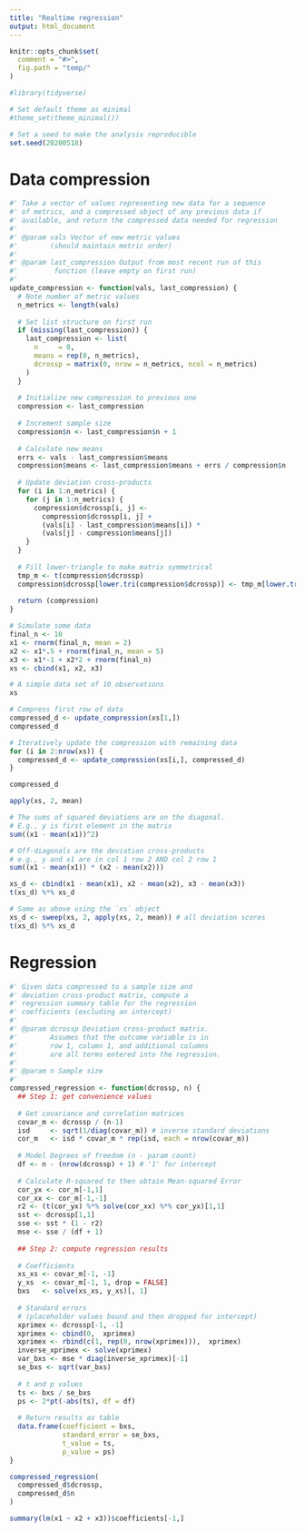 ```yaml
---
title: "Realtime regression"
output: html_document
---
```


```r
knitr::opts_chunk$set(
  comment = "#>",
  fig.path = "temp/"
)
```
```r
#library(tidyverse)
```
```r
# Set default theme as minimal
#theme_set(theme_minimal())
```
```r
# Set a seed to make the analysis reproducible
set.seed(20200518)
```

# Data compression

```r
#' Take a vector of values representing new data for a sequence
#' of metrics, and a compressed object of any previous data if
#' available, and return the compressed data needed for regression
#' 
#' @param vals Vector of new metric values
#'        (should maintain metric order)
#'
#' @param last_compression Output from most recent run of this
#'         function (leave empty on first run)
#'   
update_compression <- function(vals, last_compression) {
  # Note number of metric values
  n_metrics <- length(vals)
  
  # Set list structure on first run
  if (missing(last_compression)) {
    last_compression <- list(
      n     = 0,
      means = rep(0, n_metrics),
      dcrossp = matrix(0, nrow = n_metrics, ncol = n_metrics)
    )
  }
  
  # Initialize new compression to previous one
  compression <- last_compression
  
  # Increment sample size
  compression$n <- last_compression$n + 1
  
  # Calculate new means
  errs <- vals - last_compression$means
  compression$means <- last_compression$means + errs / compression$n
  
  # Update deviation cross-products
  for (i in 1:n_metrics) {
    for (j in 1:n_metrics) {
      compression$dcrossp[i, j] <-
        compression$dcrossp[i, j] +
        (vals[i] - last_compression$means[i]) *
        (vals[j] - compression$means[j])
    }
  }
  
  # Fill lower-triangle to make matrix symmetrical
  tmp_m <- t(compression$dcrossp)
  compression$dcrossp[lower.tri(compression$dcrossp)] <- tmp_m[lower.tri(tmp_m)]
  
  return (compression)
}
```

```r
# Simulate some data
final_n <- 10
x1 <- rnorm(final_n, mean = 2)
x2 <- x1*.5 + rnorm(final_n, mean = 5)
x3 <- x1*-1 + x2*2 + rnorm(final_n)
xs <- cbind(x1, x2, x3)
```
```r
# A simple data set of 10 observations
xs
```

```r
# Compress first row of data
compressed_d <- update_compression(xs[1,])
compressed_d
```

```r
# Iteratively update the compression with remaining data
for (i in 2:nrow(xs)) {
  compressed_d <- update_compression(xs[i,], compressed_d)
}

compressed_d
```

```r
apply(xs, 2, mean)
```


```r
# The sums of squared deviations are on the diagonal.
# E.g., y is first element in the matrix
sum((x1 - mean(x1))^2)
```
```r
# Off-diagonals are the deviation cross-products
# e.g., y and x1 are in col 1 row 2 AND col 2 row 1
sum((x1 - mean(x1)) * (x2 - mean(x2)))
```


```r
xs_d <- cbind(x1 - mean(x1), x2 - mean(x2), x3 - mean(x3))
t(xs_d) %*% xs_d
```

```r
# Same as above using the `xs` object
xs_d <- sweep(xs, 2, apply(xs, 2, mean)) # all deviation scores
t(xs_d) %*% xs_d
```



# Regression

```r
#' Given data compressed to a sample size and
#' deviation cross-product matrix, compute a
#' regression summary table for the regression
#' coefficients (excluding an intercept)
#' 
#' @param dcrossp Deviation cross-product matrix.
#'        Assumes that the outcome variable is in
#'        row 1, column 1, and additional columns
#'        are all terms entered into the regression.
#' 
#' @param n Sample size
#' 
compressed_regression <- function(dcrossp, n) {
  ## Step 1: get convenience values
  
  # Get covariance and correlation matrices
  covar_m <- dcrossp / (n-1)
  isd     <- sqrt(1/diag(covar_m)) # inverse standard deviations
  cor_m   <- isd * covar_m * rep(isd, each = nrow(covar_m))
  
  # Model Degrees of freedom (n - param count)
  df <- n - (nrow(dcrossp) + 1) # '1' for intercept
  
  # Calculate R-squared to then obtain Mean-squared Error
  cor_yx <- cor_m[-1,1]
  cor_xx <- cor_m[-1,-1]
  r2 <- (t(cor_yx) %*% solve(cor_xx) %*% cor_yx)[1,1]
  sst <- dcrossp[1,1]
  sse <- sst * (1 - r2)
  mse <- sse / (df + 1)
  
  ## Step 2: compute regression results
  
  # Coefficients
  xs_xs <- covar_m[-1, -1]
  y_xs  <- covar_m[-1, 1, drop = FALSE]
  bxs   <- solve(xs_xs, y_xs)[, 1]
  
  # Standard errors
  # (placeholder values bound and then dropped for intercept)
  xprimex <- dcrossp[-1, -1]
  xprimex <- cbind(0,  xprimex)
  xprimex <- rbind(c(1, rep(0, nrow(xprimex))),  xprimex)
  inverse_xprimex <- solve(xprimex)
  var_bxs <- mse * diag(inverse_xprimex)[-1]
  se_bxs <- sqrt(var_bxs)
  
  # t and p values
  ts <- bxs / se_bxs
  ps <- 2*pt(-abs(ts), df = df)
  
  # Return results as table
  data.frame(coefficient = bxs,
             standard_error = se_bxs,
             t_value = ts,
             p_value = ps)
}
```
```r
compressed_regression(
  compressed_d$dcrossp,
  compressed_d$n
)
```

```r
summary(lm(x1 ~ x2 + x3))$coefficients[-1,]
```



